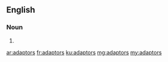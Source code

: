 ==English==

===Noun===
{{head|en}}

# {{plural of|adaptor}}

[[ar:adaptors]]
[[fr:adaptors]]
[[ku:adaptors]]
[[mg:adaptors]]
[[my:adaptors]]